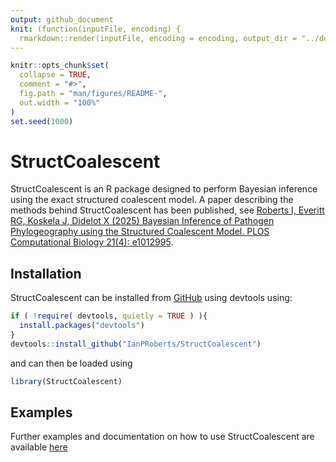 ```yaml
---
output: github_document
knit: (function(inputFile, encoding) {
  rmarkdown::render(inputFile, encoding = encoding, output_dir = "../docs") })
---
```


```r
knitr::opts_chunk$set(
  collapse = TRUE,
  comment = "#>",
  fig.path = "man/figures/README-",
  out.width = "100%"
)
set.seed(1000)
```

# StructCoalescent

<!-- badges: start -->
<!-- badges: end -->

StructCoalescent is an R package designed to perform Bayesian inference using the exact structured coalescent model.
A paper describing the methods behind StructCoalescent has been published, see [Roberts I, Everitt RG, Koskela J, Didelot X (2025) Bayesian Inference of Pathogen Phylogeography using the Structured Coalescent Model. PLOS Computational Biology 21(4): e1012995](https://doi.org/10.1371/journal.pcbi.1012995).


## Installation

StructCoalescent can be installed from [GitHub](https://github.com/IanPRoberts/StructCoalescent) using devtools using:

```r
if ( !require( devtools, quietly = TRUE ) ){
  install.packages("devtools")
}
devtools::install_github("IanPRoberts/StructCoalescent")
```

and can then be loaded using

```r
library(StructCoalescent)
```

## Examples

Further examples and documentation on how to use StructCoalescent are available [here](https://IanPRoberts.github.io/StructCoalescent/)
